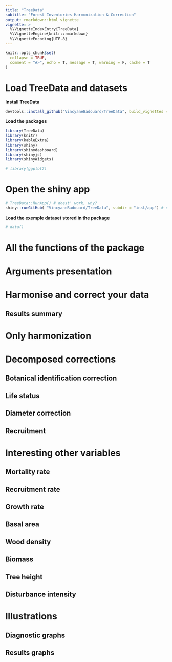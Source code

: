 ```yaml
---
title: "TreeData"
subtitle: "Forest Inventories Harmonization & Correction"
output: rmarkdown::html_vignette
vignette: >
  %\VignetteIndexEntry{TreeData}
  %\VignetteEngine{knitr::rmarkdown}
  %\VignetteEncoding{UTF-8}
---
```


```r
knitr::opts_chunk$set(
  collapse = TRUE,
  comment = "#>", echo = T, message = T, warning = F, cache = T
)
```

# Load TreeData and datasets
**Install TreeData**
```r
devtools::install_github("VincyaneBadouard/TreeData", build_vignettes = TRUE)
```
**Load the packages**
```r
library(TreeData)
library(knitr)
library(kableExtra)
library(shiny)
library(shinydashboard)
library(shinyjs)
library(shinyWidgets)

# library(ggplot2)
```

# Open the shiny app
```r
# TreeData::RunApp() # doest' work, why?
shiny::runGitHub( "VincyaneBadouard/TreeData", subdir = "inst/app") # data.tree, stringdist
```


**Load the exemple dataset stored in the package**
```r
# data()
```

# All the functions of the package
# Arguments presentation
# Harmonise and correct your data
## Results summary
# Only harmonization

# Decomposed corrections
## Botanical identification correction
## Life status

## Diameter correction
## Recruitment

# Interesting other variables
## Mortality rate
## Recruitment rate
## Growth rate
## Basal area
## Wood density
## Biomass
## Tree height
## Disturbance intensity
# Illustrations
## Diagnostic graphs
## Results graphs

